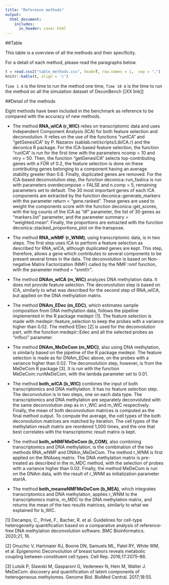 ```yaml
---
title: "Reference methods"
output:
  html_document:
    includes:
      in_header: cover.html
---
```


##Table

This table is a overview of all the methods and their specificity. 

For a detail of each method, please read the paragraphs below.


```r
t = read.csv2("table_methods.csv", head=T, row.names = 1,  sep = ",")
knitr::kable(t, align = 'c')
```

`Time 1 A` is the time to run the method one time, `Time 10 A` is the time to run the method on all the simulation dataset of DeconBench [[XX link]] 


##Detail of the methods



Eight methods have been included in the benchmark as reference to be compared with the accuracy of new methods.


* The method **RNA_wICA (r_WIC)** relies on transcriptomic data and uses Independent Component Analysis (ICA) for both feature selection and deconvolution. It relies on the use of the functions “runICA” and “getGenesICA” by P. Nazarov (sablab.net/scripts/LibICA.r) and the deconica R package. For the ICA-based feature selection, the function “runICA” is run for the first time with the parameters ncomp = 10 and ntry = 50. Then, the function “getGenesICA” selects top-contributing genes with a FDR of 0.2, the feature selection is done on these contributing genes belonging to a component having an average stability greater than 0.8. Finally, duplicated genes are removed. 
For the ICA-based deconvolution step, the function deconica::run_fastica is run with parameters overdecompose = FALSE and n.comp = 5, remaining parameters set to default. The 30 most important genes of each ICA components are extracted by the function deconica::generate_markers with the parameter return = "gene.ranked". These genes are used to weight the components score with the function deconica::get_scores, with the log counts of the ICA as “df” parameter, the list of 30 genes as “markers.list” parameter, and the parameter summary = "weighted.mean". Finally, the proportions are extracted with the function deconica::stacked_proportions_plot on the transpose. 


* The method **RNA_wNMF (r_WNM)**, using transcriptomic data, is in two steps. The first step uses ICA to perform a feature selection as described for RNA_wICA, although duplicated genes are kept. This step, therefore, allows a gene which contributes to several components to be present several times in the data. The deconvolution is based on Non-negative Matrix Factorization (NMF) called by the NMF::nmf function, with the parameter method = "snmf/r". 


* The method **DNAm_wICA (m_WIC)** analyzes DNA methylation data. It does not provide feature selection. The deconvolution step is based on ICA, similarly to what was described for the second step of RNA_wICA, but applied on the DNA methylation matrix.


* The method **DNAm_EDec (m_EDC)**, which estimates sample composition from DNA methylation data, follows the pipeline implemented in the R package medepir [1]. The feature selection is made with medepir::feature_selection to keep the probes with a variance higher than 0.02. The method EDec [2] is used for the deconvolution part, with the function medepir::Edec and all the selected probes as “infloci” parameter. 


* The method **DNAm_MeDeCom (m_MDC)**, also using DNA methylation, is similarly based on the pipeline of the R package medepir. The feature selection is made as for DNAm_EDec above, on the probes with a variance higher than 0.02. The deconvolution step, however, is from the MeDeCom R package [3]. It is run with the function MeDeCom::runMeDeCom, with the lambda parameter set to 0.01.


* The method **both_wICA (b_WIC)** combines the input of both transcriptomics and DNA methylation. It has no feature selection step. The deconvolution is in two steps, one on each data type. The transcriptomics and DNA methylation are separately deconvoluted with the same deconvolution step as in r_WIC and m_WIC respectively. Finally, the mean of both deconvolution matrices is computed as the final method output. To compute the average, the cell types of the both deconvolution matrices are matched by iteration. The cell types of the methylation result matrix are reordered 1,000 times, and the one that best correlates with the transcriptomic result matrix is kept. 


* The method **both_wNMFMeDeCom (b_COM)**, also combining transcriptomics and DNA methylation, is the combination of the two methods RNA_wNMF and DNAm_MeDeCom. The method r_WNM is first applied on the RNAseq matrix. The DNA methylation matrix is pre-treated as described in the m_MDC method, with the selection of probes with a variance higher than 0.02. Finally, the method MeDeCom is run on the DNAm data, with the result of r_WNM as initialization parameter startA. 


* The method **both_meanwNMFMeDeCom (b_MEA)**, which integrates transcriptomics and DNA methylation, applies r_WNM to the transcriptomics matrix, m_MDC to the DNA methylation matrix, and returns the mean of the two results matrices, similarly to what we explained for b_WIC.




[1] Decamps, C., Privé, F., Bacher, R. et al. Guidelines for cell-type heterogeneity quantification based on a comparative analysis of reference-free DNA methylation deconvolution software. BMC Bioinformatics. 2020;21, 16. 


[2] Onuchic V, Hartmaier RJ, Boone DN, Samuels ML, Patel RY, White WM, et al. Epigenomic Deconvolution of breast tumors reveals metabolic coupling between constituent cell types. Cell Rep. 2016;17:2075–86.

[3] Lutsik P, Slawski M, Gasparoni G, Vedeneev N, Hein M, Walter J. MeDeCom: discovery and quantification of latent components of heterogeneous methylomes. Genome Biol. BioMed Central. 2017;18:55.

